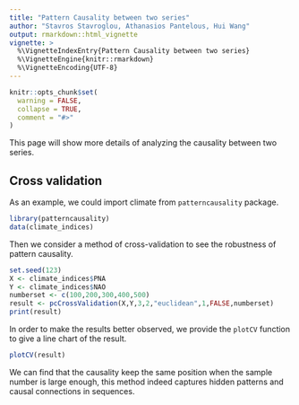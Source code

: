 ```yaml
---
title: "Pattern Causality between two series"
author: "Stavros Stavroglou, Athanasios Pantelous, Hui Wang"
output: rmarkdown::html_vignette
vignette: >
  %\VignetteIndexEntry{Pattern Causality between two series}
  %\VignetteEngine{knitr::rmarkdown}
  %\VignetteEncoding{UTF-8}
---
```


```r
knitr::opts_chunk$set(
  warning = FALSE,
  collapse = TRUE,
  comment = "#>"
)
```

This page will show more details of analyzing the causality between two series.

## Cross validation

As an example, we could import climate from `patterncausality` package.

```r
library(patterncausality)
data(climate_indices)
```

Then we consider a method of cross-validation to see the robustness of pattern causality.

```r
set.seed(123)
X <- climate_indices$PNA
Y <- climate_indices$NAO
numberset <- c(100,200,300,400,500)
result <- pcCrossValidation(X,Y,3,2,"euclidean",1,FALSE,numberset)
print(result)
```

In order to make the results better observed, we provide the `plotCV` function to give a line chart of the result.

```r
plotCV(result)
```

We can find that the causality keep the same position when the sample number is large enough, this method indeed captures hidden patterns and causal connections in sequences.

